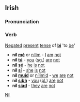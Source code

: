 ==Irish==
===Pronunciation===
{{IPA|[n&#690;iːl&#690;]}}

===Verb===
[[Negate]]d [[present]] [[tense]] of '''[[bí]]''' 'to [[be]]'

*'''níl [[mé]]''' or [[nílim]] - [[I]] [[am]] [[not]]
*'''níl [[tú]]''' - [[you]] ([[singular|sg.]]) [[are]] [[not]]
*'''níl [[sé]]''' - [[he]] [[is]] [[not]]
*'''níl [[sí#Irish|sí]]''' - [[she]] [[is]] [[not]]
*'''níl [[muid]]''' or [[nílimid]] - [[we]] [[are]] [[not]]
*'''níl [[sibh]]''' - [[you]] ([[plural|pl.]]) [[are]] [[not]]
*'''níl [[siad]]''' - [[they]] [[are]] [[not]]

[[Category:Irish language|Nil]]